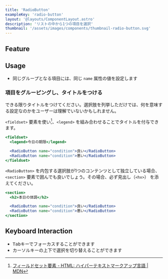 ```yaml
---
title: 'RadioButton'
exampleKey: 'radio-button'
layout: '@layouts/ComponentLayout.astro'
description: 'リストの中から1つの項目を選択'
thumbnail: '/assets/images/components/thumbnail-radio-button.svg'
---
```



## Feature

<SelectingFormComponents />

## Usage

- 同じグループとなる項目には、同じ `name` 属性の値を設定します

### 項目をグルーピングし、タイトルをつける

できる限りタイトルをつけてください。選択肢を列挙しただけでは、何を意味する設定なのかをユーザーは理解でいないかもしれません。

`<fieldset>` 要素を使い[^mdn-fieldset]、`<legend>` を組み合わせることでタイトルを付与できます。

[^mdn-fieldset]: [フィールドセット要素 - HTML: ハイパーテキストマークアップ言語 | MDN](https://developer.mozilla.org/ja/docs/Web/HTML/Element/fieldset)

```jsx
<fieldset>
  <legend>今日の期限</legend>

  <RadioButton name="condition">良い</RadioButton>
  <RadioButton name="condition">悪い</RadioButton>
</fieldset>
```

`<RadioButton>` を内包する選択肢が1つのコンテンツとして独立している場合、`<section>` 要素で囲んでも良いでしょう。その場合、必ず見出し（`<hx>`） を添えてください。

```jsx
<section>
  <h2>本日の体調</h2>

  <RadioButton name="condition">良い</RadioButton>
  <RadioButton name="condition">悪い</RadioButton>
</section>
```

## Keyboard Interaction

- <kbd>Tab</kbd>キーでフォーカスすることができます
- カーソルキーの上下で選択を切り替えることができます
